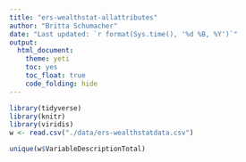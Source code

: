---
title: "ers-wealthstat-allattributes"
author: "Britta Schumacher"
date: "Last updated: `r format(Sys.time(), '%d %B, %Y')`"
output: 
  html_document:
    theme: yeti
    toc: yes
    toc_float: true
    code_folding: hide
---


```{r warning = F, message = F}
library(tidyverse)
library(knitr)
library(viridis)
w <- read.csv("./data/ers-wealthstatdata.csv")

unique(w$VariableDescriptionTotal)
```

